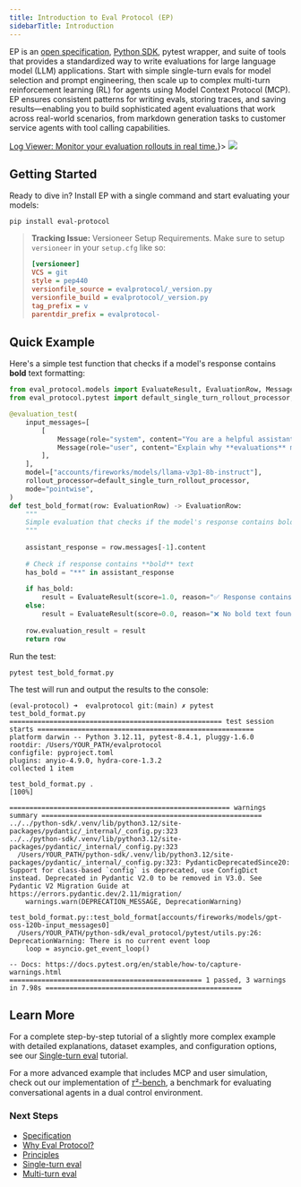 ```yaml
---
title: Introduction to Eval Protocol (EP)
sidebarTitle: Introduction
---
```


EP is an [open specification](/specification), [Python
SDK](https://github.com/eval-protocol/python-sdk), pytest wrapper, and suite of
tools that provides a standardized way to write evaluations for large language
model (LLM) applications. Start with simple single-turn evals for model
selection and prompt engineering, then scale up to complex multi-turn
reinforcement learning (RL) for agents using Model Context Protocol (MCP). EP
ensures consistent patterns for writing evals, storing traces, and saving
results—enabling you to build sophisticated agent evaluations that work across
real-world scenarios, from markdown generation tasks to customer service agents
with tool calling capabilities.

<Frame caption={<span><a href="/tutorial/reviewing-rollouts-ui">Log Viewer: Monitor your evaluation rollouts in real time.</a></span>}>
  <img src="./assets/ui.png" />
</Frame>


## Getting Started

Ready to dive in? Install EP with a single command and start evaluating your models:

```shell
pip install eval-protocol
```

> **Tracking Issue:** Versioneer Setup Requirements. Make sure to setup `versioneer` in your `setup.cfg` like so:
>
> ```cfg setup.cfg
> [versioneer]
> VCS = git
> style = pep440
> versionfile_source = evalprotocol/_version.py
> versionfile_build = evalprotocol/_version.py
> tag_prefix = v
> parentdir_prefix = evalprotocol-
> ```

## Quick Example

Here's a simple test function that checks if a model's response contains **bold** text formatting:

```python test_bold_format.py
from eval_protocol.models import EvaluateResult, EvaluationRow, Message
from eval_protocol.pytest import default_single_turn_rollout_processor, evaluation_test

@evaluation_test(
    input_messages=[
        [
            Message(role="system", content="You are a helpful assistant. Use bold text to highlight important information."),
            Message(role="user", content="Explain why **evaluations** matter for building AI agents. Make it dramatic!"),
        ],
    ],
    model=["accounts/fireworks/models/llama-v3p1-8b-instruct"],
    rollout_processor=default_single_turn_rollout_processor,
    mode="pointwise",
)
def test_bold_format(row: EvaluationRow) -> EvaluationRow:
    """
    Simple evaluation that checks if the model's response contains bold text.
    """
    
    assistant_response = row.messages[-1].content
    
    # Check if response contains **bold** text
    has_bold = "**" in assistant_response
    
    if has_bold:
        result = EvaluateResult(score=1.0, reason="✅ Response contains bold text")
    else:
        result = EvaluateResult(score=0.0, reason="❌ No bold text found")
    
    row.evaluation_result = result
    return row
```

Run the test:

```shell
pytest test_bold_format.py
```

The test will run and output the results to the console:

```shell
(eval-protocol) ➜  evalprotocol git:(main) ✗ pytest test_bold_format.py
===================================================== test session starts ======================================================
platform darwin -- Python 3.12.11, pytest-8.4.1, pluggy-1.6.0
rootdir: /Users/YOUR_PATH/evalprotocol
configfile: pyproject.toml
plugins: anyio-4.9.0, hydra-core-1.3.2
collected 1 item                                                                                                               

test_bold_format.py .                                                                                                    [100%]

======================================================= warnings summary =======================================================
../../python-sdk/.venv/lib/python3.12/site-packages/pydantic/_internal/_config.py:323
../../python-sdk/.venv/lib/python3.12/site-packages/pydantic/_internal/_config.py:323
  /Users/YOUR_PATH/python-sdk/.venv/lib/python3.12/site-packages/pydantic/_internal/_config.py:323: PydanticDeprecatedSince20: Support for class-based `config` is deprecated, use ConfigDict instead. Deprecated in Pydantic V2.0 to be removed in V3.0. See Pydantic V2 Migration Guide at https://errors.pydantic.dev/2.11/migration/
    warnings.warn(DEPRECATION_MESSAGE, DeprecationWarning)

test_bold_format.py::test_bold_format[accounts/fireworks/models/gpt-oss-120b-input_messages0]
  /Users/YOUR_PATH/python-sdk/eval_protocol/pytest/utils.py:26: DeprecationWarning: There is no current event loop
    loop = asyncio.get_event_loop()

-- Docs: https://docs.pytest.org/en/stable/how-to/capture-warnings.html
================================================ 1 passed, 3 warnings in 7.98s =================================================
```




## Learn More

For a complete step-by-step tutorial of a slightly more complex example with
detailed explanations, dataset examples, and configuration options, see our
[Single-turn eval](/tutorial/single-turn-eval-static) tutorial.

For a more advanced example that includes MCP and user simulation, check out our
implementation of [𝜏²-bench](/tutorial/multi-turn-eval-user-simulation), a benchmark for evaluating conversational
agents in a dual control environment.

### Next Steps

 - [Specification](/specification)
 - [Why Eval Protocol?](/why)
 - [Principles](/principles)
 - [Single-turn eval](/tutorial/single-turn-eval-static)
 - [Multi-turn eval](/tutorial/multi-turn-eval-user-simulation)
